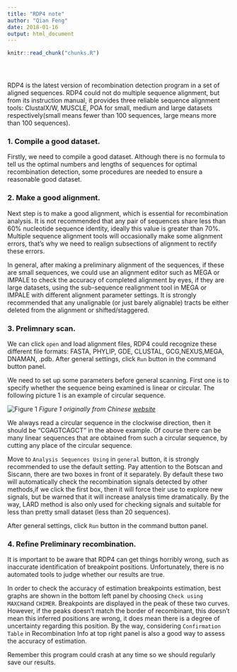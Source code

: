 ```yaml
---
title: "RDP4 note"
author: "Qian Feng"
date: 2018-01-16
output: html_document
---
```


<!-- The file analysis/chunks.R contains chunks that define default settings
shared across the workflowr files. -->
```r
knitr::read_chunk("chunks.R")
```

<!-- Update knitr chunk options -->
```r
```

<!-- Insert the date the file was last updated -->
```r
```

<!-- Insert the code version (Git commit SHA1) if Git repository exists and R
 package git2r is installed -->
```r
```

<!-- Add your analysis here -->
RDP4 is the latest version of recombination detection program in a set of aligned sequences. RDP4 could not do multiple sequence alignment, but from its instruction manual, it provides three reliable sequence alignment tools: ClustalX/W, MUSCLE, POA for small, medium and large datasets respectively(small means fewer than $100$ sequences, large means more than $100$ sequences).


### **1. Compile a good dataset.**

Firstly, we need to compile a good dataset. Although there is no formula to tell us the optimal numbers and lengths of sequences for optimal recombination detection, some procedures are needed to ensure a reasonable good dataset. 

### **2. Make a good alignment.**

Next step is to make a good alignment, which is essential for recombination analysis. It is not recommended that any pair of sequences share less than 60% nucleotide sequence identity, ideally this value is greater than 70%. Multiple sequence alignment tools will occasionally make some alignment errors, that's why we need to realign subsections of alignment to rectify these errors.

In general, after making a preliminary alignment of the sequences, if these are small sequences, we could use an alignment editor such as MEGA or IMPALE to check the accuracy of completed alignment by eyes, if they are large datasets, using the sub-sequence realignment tool in MEGA or IMPALE with different alignment parameter settings. It is strongly recommended that any unalignable (or just barely alignable) tracts be either deleted from the alignment or shifted/staggered.

### **3. Prelimnary  scan.**

We can click ``open`` and load alignment files, RDP4 could recognize these different file formats: FASTA, PHYLIP, GDE, CLUSTAL, GCG,NEXUS,MEGA, DNAMAN, .pdb. After general settings, click ``Run`` button in the command button panel.

We need to set up some parameters before general scanning. First one is to specify whether the sequence being examined is linear or circular. The following picture 1 is an example of circular sequence.

![Figure 1 ](p3225.jpg)
*Figure 1 originally from Chinese [website](http://blog.csdn.net/wsnbb123456789/article/details/49102521)*


We always read a circular sequence in the clockwise direction, then it should be "CGAGTCAGCT" in the above example. Of course there can be many linear sequences that are obtained from such a circular sequence, by cutting any place of the circular sequence. 

Move to  ``Analysis Sequences Using`` in  ``general`` button, it is strongly recommended to use the default setting. Pay attention to the Botscan and Siscann, there are two boxes in front of it separately. By default these two will automatically check the recombination signals detected by other methods,if we click the first box, then it will force their use to explore new signals, but be warned that it will increase analysis time dramatically. By the way, LARD method is also only used for checking signals and suitable for less than pretty small dataset (less than 20 sequences).

After general settings, click ``Run`` button in the command button panel.

### **4. Refine Preliminary recombination.**

It is important to be aware that RDP4 can get things horribly wrong, such as inaccurate identification of breakpoint positions. Unfortunately, there is no automated tools to judge whether our results are true.

In order to check the accuracy of estimation breakpoints estimation, best graphs are shown in the bottom left panel by choosing ``Check using`` ``MAXCH``and ``CHIMER``. Breakpoints are displayed in the peak of these two curves. However, if the peaks doesn't match the border of recombinant, this doesn't mean this inferred positions are wrong, it does mean there is a degree of uncertainty regarding this position. By the way, considering ``Confirmation Table`` in Recombination Info at top right panel is also a good way to assess the accuracy of estimation.

Remember this program could crash at any time so we should regularly save our results. 




